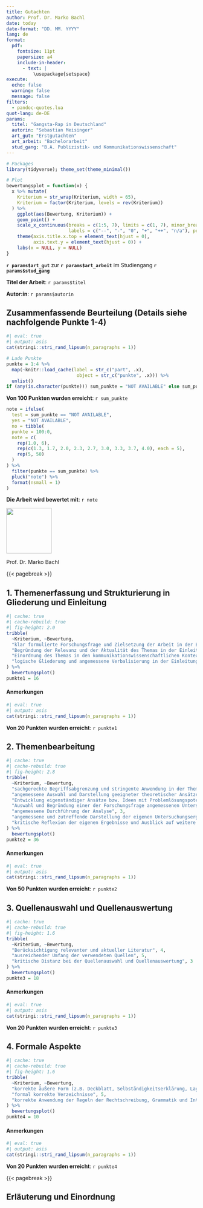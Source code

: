 ```yaml
---
title: Gutachten
author: Prof. Dr. Marko Bachl
date: today
date-format: "DD. MM. YYYY"
lang: de
format:
  pdf:
    fontsize: 11pt
    papersize: a4
    include-in-header:
      - text: |
          \usepackage{setspace}
execute: 
  echo: false
  warning: false
  message: false
filters:
  - pandoc-quotes.lua
quot-lang: de-DE
params:
  titel: "Gangsta-Rap in Deutschland"
  autorin: "Sebastian Meisinger"
  art_gut: "Erstgutachten"
  art_arbeit: "Bachelorarbeit"
  stud_gang: "B.A. Publizistik- und Kommunikationswissenschaft"
---
```


```r
# Packages
library(tidyverse); theme_set(theme_minimal())

# Plot
bewertungsplot = function(x) {
  x %>% mutate(
    Kriterium = str_wrap(Kriterium, width = 65),
    Kriterium = factor(Kriterium, levels = rev(Kriterium))
  ) %>% 
    ggplot(aes(Bewertung, Kriterium)) + 
    geom_point() + 
    scale_x_continuous(breaks = c(1:5, 7), limits = c(1, 7), minor_breaks = NULL,
                       labels = c("--", "-", "0", "+", "++", "n/a"), position = "top") + 
    theme(axis.title.x.top = element_text(hjust = 0),
          axis.text.y = element_text(hjust = 0)) + 
    labs(x = NULL, y = NULL)
}
```


**`r params$art_gut`** zur **`r params$art_arbeit`** im Studiengang **`r params$stud_gang`**

**Titel der Arbeit**: `r params$titel`

**Autor:in**: `r params$autorin`


## Zusammenfassende Beurteilung (Details siehe nachfolgende Punkte 1-4)

```r
#| eval: true
#| output: asis
cat(stringi::stri_rand_lipsum(n_paragraphs = 1))
```



```r
# Lade Punkte
punkte = 1:4 %>% 
  map(~knitr::load_cache(label = str_c("part", .x),
                          object = str_c("punkte", .x))) %>% 
  unlist()
if (any(is.character(punkte))) sum_punkte = "NOT AVAILABLE" else sum_punkte = sum(punkte)
```

**Von 100 Punkten wurden erreicht**: `r sum_punkte`


```r
note = ifelse(
  test = sum_punkte == "NOT AVAILABLE",
  yes = "NOT AVAILABLE",
  no = tibble(
  punkte = 100:0,
  note = c(
    rep(1.0, 6),
    rep(c(1.3, 1.7, 2.0, 2.3, 2.7, 3.0, 3.3, 3.7, 4.0), each = 5),
    rep(5, 50)
  )
) %>% 
  filter(punkte == sum_punkte) %>% 
  pluck("note") %>% 
  format(nsmall = 1)
)
```


**Die Arbeit wird bewertet mit**: `r note`

![](~/Downloads/unterschrift_mb.png){width="120px"}

Prof. Dr. Marko Bachl


{{< pagebreak >}}

## 1. Themenerfassung und Strukturierung in Gliederung und Einleitung

```r
#| cache: true
#| cache-rebuild: true
#| fig-height: 2.0
tribble(
  ~Kriterium, ~Bewertung,
  "klar formulierte Forschungsfrage und Zielsetzung der Arbeit in der Einleitung", 5,
  "Begründung der Relevanz und der Aktualität des Themas in der Einleitung", 5,
  "Einordnung des Themas in den kommunikationswissenschaftlichen Kontext", 2,
  "logische Gliederung und angemessene Verbalisierung in der Einleitung", 4
) %>% 
  bewertungsplot()
punkte1 = 16
```

#### Anmerkungen
```r
#| eval: true
#| output: asis
cat(stringi::stri_rand_lipsum(n_paragraphs = 1))
```

**Von 20 Punkten wurden erreicht**: `r punkte1`

## 2. Themenbearbeitung

```r
#| cache: true
#| cache-rebuild: true
#| fig-height: 2.8
tribble(
  ~Kriterium, ~Bewertung,
  "sachgerechte Begriffsabgrenzung und stringente Anwendung in der Themenbearbeitung; korrekte Verwendung der Fachterminologie", 3,
  "angemessene Auswahl und Darstellung geeigneter theoretischer Ansätze", 4,
  "Entwicklung eigenständiger Ansätze bzw. Ideen mit Problemlösungspotential", 4,
  "Auswahl und Begründung einer der Forschungsfrage angemessenen Untersuchungsmethodik; Dokumentation des Vorgehens", 2,
  "angemessene Durchführung der Analyse", 3,
  "angemessene und zutreffende Darstellung der eigenen Untersuchungsergebnisse", 4,
  "kritische Reflexion der eigenen Ergebnisse und Ausblick auf weitere Forschung", 1
) %>% 
  bewertungsplot()
punkte2 = 36
```

#### Anmerkungen
```r
#| eval: true
#| output: asis
cat(stringi::stri_rand_lipsum(n_paragraphs = 1))
```

**Von 50 Punkten wurden erreicht**: `r punkte2`

## 3. Quellenauswahl und Quellenauswertung

```r
#| cache: true
#| cache-rebuild: true
#| fig-height: 1.6
tribble(
  ~Kriterium, ~Bewertung,
  "Berücksichtigung relevanter und aktueller Literatur", 4,
  "ausreichender Umfang der verwendeten Quellen", 5,
  "kritische Distanz bei der Quellenauswahl und Quellenauswertung", 3
) %>% 
  bewertungsplot()
punkte3 = 18
```

#### Anmerkungen
```r
#| eval: true
#| output: asis
cat(stringi::stri_rand_lipsum(n_paragraphs = 1))
```

**Von 20 Punkten wurden erreicht**: `r punkte3`

## 4. Formale Aspekte

```r
#| cache: true
#| cache-rebuild: true
#| fig-height: 1.6
tribble(
  ~Kriterium, ~Bewertung,
  "korrekte äußere Form (z.B. Deckblatt, Selbständigkeitserklärung, Layout)", 5,
  "formal korrekte Verzeichnisse", 5,
  "korrekte Anwendung der Regeln der Rechtschreibung, Grammatik und Interpunktion; angemessener sprachlicher Stil; Silbentrennung", 5
) %>% 
  bewertungsplot()
punkte4 = 10
```

#### Anmerkungen
```r
#| eval: true
#| output: asis
cat(stringi::stri_rand_lipsum(n_paragraphs = 1))
```

**Von 20 Punkten wurden erreicht**: `r punkte4`

{{< pagebreak >}}

## Erläuterung und Einordnung

\begin{footnotesize}
\begin{singlespace}
Diese Vorlage dient der Beurteilung wissenschaftlicher Arbeiten im Rahmen des Studiums am Institut für Publizistik- und Kommunikationswissenschaft der Freien Universität Berlin. Die Arbeiten sollen zeigen, dass die Studierenden in der Lage sind, innerhalb einer vorgegebenen Frist eine wissenschaftliche Frage selbständig zu bearbeiten. Dazu sollen die aktuellen wissenschaftlichen Erkenntnisse herangezogen und ggf. eigene empirische Untersuchungen angestellt werden. Die Arbeiten werden anhand einer grundsätzlich identischen Logik bewertet. Allerdings ist das anzulegende Bewertungsniveau dem theoretischen und praktischen Wissens- und Erkenntnisstand des jeweiligen Studiengangs sowie der Bearbeitungszeit anzupassen.

Über die vier Bewertungsschwerpunkte hinweg können in Summe maximal 100 Punkte erreicht werden. Die Angaben zu den einzelnen Kriterien innerhalb der Bewertungsschwerpunkte sind qualitative Einordnungen. Sie haben *keine direkte* Entsprechung in der Vergabe der Punkte, da sie je nach Arbeit unterschiedlich gewichtet werden. *Extreme* Mängel in einem der vier Bewertungsschwerpunkte führen in der Regel zu einer Bewertung der gesamten Arbeit mit "nicht ausreichend".

Es können insgesamt 100 Punkte erreicht werden. Die erreichten Punkte werden wie folgt in eine Note umgerechnet:

100-95: 1.0 (sehr gut -- eine hervorragende Leistung)

94-90: 1.3

89-85: 1.7

84-80: 2.0 (gut -- eine erheblich über dem Durchschnitt liegende Leistung)

79-75: 2.3

74-70: 2.7

69-65: 3.0 (befriedigend -- eine Leistung, die in jeder Hinsicht durchschnittlichen Anforderungen entspricht)

64-60: 3.3

59-55: 3.7 

54-50: 4.0 (ausreichend -- eine Leistung, die trotz ihrer Mängel den Anforderungen noch entspricht)

49-0: 5.0 (nicht ausreichend -- eine Leistung mit erheblichen Mängeln, die den Anforderungen nicht entspricht.)
\end{singlespace}
\end{footnotesize}
